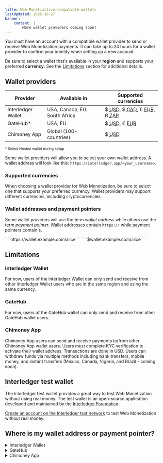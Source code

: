 ```yaml
---
title: Web Monetization-compatible wallets
lastUpdated: 2025-10-27
banner:
    content: |
        More wallet providers coming soon!
---
```



You must have an account with a compatible wallet provider to send or receive Web Monetization payments. It can take up to 24 hours for a wallet provider to confirm your identity when setting up a new account.

Be sure to select a wallet that's available in your **region** and supports your preferred **currency**. See the [Limitations](#limitations) section for additional details.

## Wallet providers

| Provider  | Available in | Supported currencies |
| -------- | ------------ | -------------------- |
| <LinkOut href="https://interledger.app/">Interledger Wallet</LinkOut> | USA, Canada, EU, South Africa | $ <abbr title="US dollars">USD</abbr>, $ <abbr title="Canadian dollars">CAD</abbr>, € <abbr title="euros">EUR</abbr>, R <abbr title="South African rand">ZAR</abbr> |
| <LinkOut href="https://gatehub.net">GateHub*</LinkOut> | USA, EU | $ <abbr title="US dollars">USD</abbr>, € <abbr title="euros">EUR</abbr> |
| <LinkOut href="https://chimoney.app/">Chimoney App</LinkOut> | <LinkOut href="https://chimoney.app/supported-countries">Global (100+ countries)</LinkOut> | $ <abbr title="US dollars">USD</abbr> |

<sup>* Select *Hosted* wallet during setup</sup>

Some wallet providers will allow you to select your own wallet address. A wallet address will look like this: `https://interledger.app/<your_username>`.

### Supported currencies

When choosing a wallet provider for Web Monetization, be sure to select one that supports your preferred currency. Wallet providers may support different currencies, including cryptocurrencies.

### Wallet addresses and payment pointers

Some wallet providers will use the term *wallet address* while others use the term *payment pointer*. Wallet addresses contain `https://` while payment pointers contain `$`.

<Tabs>
    <TabItem label='Example wallet address'>
    ``` 
    https://wallet.example.com/alice
    ```
    </TabItem>
    <TabItem label='Example payment pointer'>
    ```
    $wallet.example.com/alice
    ```
    </TabItem>
</Tabs>

## Limitations

### Interledger Wallet

For now, users of the Interledger Wallet can only send and receive from other Interledger Wallet users who are in the same region and using the same currency.

### GateHub 

For now, users of the GateHub wallet can only send and receive from other GateHub wallet users.

### Chimoney App

Chimoney App users can send and receive payments to/from other Chimoney App wallet users. Users must complete KYC verification to activate their wallet address. Transactions are done in USD. Users can withdraw funds via multiple methods including bank transfers, mobile money, and instant transfers (Mexico, Canada, Nigeria, and Brazil - coming soon).

## Interledger test wallet

The Interledger test wallet provides a great way to test Web Monetization without using real money. The test wallet is an open-source application developed and maintained by the [Interledger Foundation](https://interledger.org).

[Create an account on the Interledger test network](/guides/test-wallet-sign-up) to test Web Monetization without real money.

## Where is my wallet address or payment pointer?

<details>
<summary>Interledger Wallet</summary>
    Users of the Interledger Wallet will have a _wallet address_. It appears on the _Home_ screen after signing in. Although `https://` isn't shown in the field, it is added to your address when you click the copy button.
    <img src="/img/docs/interledger/interledger-wallet-dashboard.png" alt="User's wallet address highlighted on the Interledger Wallet home screen" class="img-outline" style="max-width:600px"/>
</details>

<details>
<summary>GateHub</summary>
    Users of GateHub will have a _payment pointer_. Note that in GateHub your payment pointer is not the same thing as your wallet name. To locate your payment pointer:
    <Steps>
    1. Select your wallet, then click **Advanced**.<br /><img src="/img/docs/gatehub/advanced-wallet-settings.png" alt="" class="img-outline" style="max-width:600px" />
    2. Scroll down to **Interledger Settings**.
    3. Click the **Payment pointer** button.<br /><img src="/img/docs/gatehub/advanced-interledger-settings.png" alt="" class="img-outline" style="max-width:450px" />
    4. Copy your payment pointer.<br /><img src="/img/docs/gatehub/payment-pointer.png" alt="" class="img-outline" style="max-width:600px" />
        :::note
        If you're setting up the extension, you can enter your payment pointer as it's shown. If you're adding Web Monetization to your website, you must change `$` to `https://`. For example, `https://ilp.gatehub.net/150012576/USD`.
        :::
    </Steps>
</details>

<details>
<summary>Chimoney App</summary>
    Users of the Chimoney App will have a _wallet address_. After completing your KYC verification on the Chimoney App, your account is automatically issued an Interledger Wallet Address. To locate your wallet address:
    <Steps>
    1. Open the Chimoney App and navigate to the **Account** tab.
    2. Click on **Interledger Wallet Address**.<br /><img src="/img/docs/chimoney/chimoney-wallet-address.png" alt="Chimoney App Account tab showing the Interledger Wallet Address option" class="img-outline" style="max-width:600px" />
    3. Copy your wallet address. It will look like `https://ilp.chimoney.com/username` or `https://ilp.chimoney.com/123456`.
        :::note
        You can use this wallet address in both the Web Monetization extension and on your website. The `https://` prefix is already included.
        :::
    </Steps>
    
    For detailed setup instructions, visit the <LinkOut href="https://chimoney.io/blogs/how-to-get-started-with-web-monetization-using-chimoney/">Chimoney Web Monetization Guide</LinkOut>.
</details>